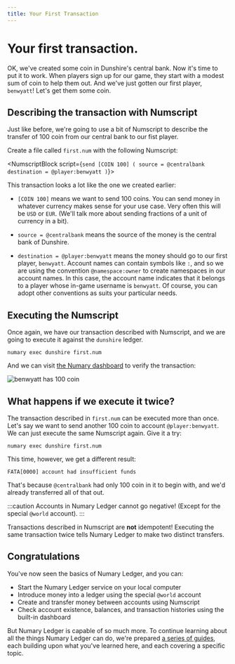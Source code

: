 ```yaml
---
title: Your First Transaction
---
```


# Your first transaction.

OK, we've created some coin in Dunshire's central bank. Now it's time to put it to work. When players sign up for our game, they start with a modest sum of coin to help them out. And we've just gotten our first player, `benwyatt`! Let's get them some coin.

## Describing the transaction with Numscript

Just like before, we're going to use a bit of Numscript to describe the transfer of 100 coin from our central bank to our fist player.

Create a file called `first.num` with the following Numscript:

<NumscriptBlock script={`send [COIN 100] (
  source = @centralbank
  destination = @player:benwyatt
)`}></NumscriptBlock>

This transaction looks a lot like the one we created earlier:

* `[COIN 100]` means we want to send 100 coins. You can send money in whatever currency makes sense for your use case. Very often this will be `USD` or `EUR`. (We'll talk more about sending fractions of a unit of currency in a bit).

* `source = @centralbank` means the source of the money is the central bank of Dunshire.

* `destination = @player:benwyatt` means the money should go to our first player, `benwyatt`. Account names can contain symbols like `:`, and so we are using the convention `@namespace:owner` to create namespaces in our account names. In this case, the account name indicates that it belongs to a player whose in-game username is `benwyatt`. Of course, you can adopt other conventions as suits your particular needs.

## Executing the Numscript

Once again, we have our transaction described with Numscript, and we are going to execute it against the `dunshire` ledger.

```shell
numary exec dunshire first.num
```

And we can visit [the Numary dashboard](https://control.numary.com/accounts/player:benwyatt) to verify the transaction:

![benwyatt has 100 coin](benwyatt1.png)

## What happens if we execute it twice?

The transaction described in `first.num` can be executed more than once. Let's say we want to send another 100 coin to account `@player:benwyatt`. We can just execute the same Numscript again. Give it a try:

```shell
numary exec dunshire first.num
```

This time, however, we get a different result:
```
FATA[0000] account had insufficient funds
```

That's because `@centralbank` had only 100 coin in it to begin with, and we'd already transferred all of that out.

:::caution
Accounts in Numary Ledger cannot go negative! (Except for the special `@world` account).
:::

Transactions described in Numscript are **not** idempotent! Executing the same transaction twice tells Numary Ledger to make two distinct transfers.

## Congratulations

You've now seen the basics of Numary Ledger, and you can:

* Start the Numary Ledger service on your local computer
* Introduce money into a ledger using the special `@world` account
* Create and transfer money between accounts using Numscript
* Check account existence, balances, and transaction histories using the built-in dashboard

But Numary Ledger is capable of so much more. To continue learning about all the things Numary Ledger can do, we're prepared [a series of guides](/oss/ledger/guides/), each building upon what you've learned here, and each covering a specific topic.